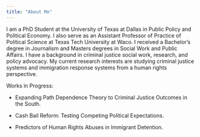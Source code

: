 ---
title: "About Me"
---

I am a PhD Student at the University of Texas at Dallas in Public Policy and Political Economy. I also serve as an Assistant Professor of Practice of Political Science at Texas Tech University at Waco. I received a Bachelor's degree in Journalism and Masters degrees in Social Work and Public Affairs. I have a background in criminal justice social work, research, and policy advocacy. My current research interests are studying criminal justice systems and immigration response systems from a human rights perspective.

Works in Progress:

-   Expanding Path Dependence Theory to Criminal Justice Outcomes in the South.

-   Cash Bail Reform: Testing Competing Political Expectations.

-   Predictors of Human Rights Abuses in Immigrant Detention.

